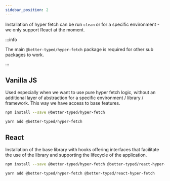 ```yaml
---
sidebar_position: 2
---
```



Installation of hyper fetch can be run `clean` or for a specific environment - we only support React at the moment.

:::info

The main `@better-typed/hyper-fetch` package is required for other sub packages to work.

:::

## Vanilla JS

Used especially when we want to use pure hyper fetch logic, without an additional layer of abstraction for a specific
environment / library / framework. This way we have access to base features.

<Tabs>
  <TabItem value="Npm" label="Npm" default>

```bash npm2yarn
npm install --save @better-typed/hyper-fetch
```

  </TabItem>
  <TabItem value="Yarn" label="Yarn">

```bash npm2yarn
yarn add @better-typed/hyper-fetch
```

  </TabItem>
</Tabs>

## React

Installation of the base library with hooks offering interfaces that facilitate the use of the library and supporting
the lifecycle of the application.

<Tabs>
  <TabItem value="Npm" label="Npm" default>

```bash npm2yarn
npm install --save @better-typed/hyper-fetch @better-typed/react-hyper-fetch
```

  </TabItem>
  <TabItem value="Yarn" label="Yarn">

```bash npm2yarn
yarn add @better-typed/hyper-fetch @better-typed/react-hyper-fetch
```

  </TabItem>
</Tabs>
